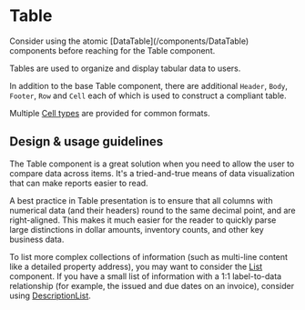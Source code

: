 
<Meta title="Components/Lists and Tables/Table" />

# Table

<Banner type="notice" dismissible={false}>
  Consider using the atomic [DataTable](/components/DataTable) components before
  reaching for the Table component.
</Banner>

Tables are used to organize and display tabular data to users.

In addition to the base Table component, there are additional `Header`, `Body`,
`Footer`, `Row` and `Cell` each of which is used to construct a compliant table.

Multiple [Cell types](#cell-types) are provided for common formats.

## Design & usage guidelines

The Table component is a great solution when you need to allow the user to
compare data across items. It's a tried-and-true means of data visualization
that can make reports easier to read.

A best practice in Table presentation is to ensure that all columns with
numerical data (and their headers) round to the same decimal point, and are
right-aligned. This makes it much easier for the reader to quickly parse large
distinctions in dollar amounts, inventory counts, and other key business data.

To list more complex collections of information (such as multi-line content like
a detailed property address), you may want to consider the
[List](/components/List) component. If you have a small list of information with
a 1:1 label-to-data relationship (for example, the issued and due dates on an
invoice), consider using [DescriptionList](/components/DescriptionList).
